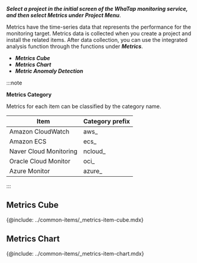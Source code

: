 **_Select a project in the initial screen of the WhaTap monitoring service, and then select _**Metrics**_ under Project Menu_**.

Metrics have the time-series data that represents the performance for the monitoring target. Metrics data is collected when you create a project and install the related items. After data collection, you can use the integrated analysis function through the functions under **_Metrics_**.

-   **_Metrics Cube_**
-   **_Metrics Chart_**
-   **_Metric Anomaly Detection_**

:::note 

**Metrics Category**

Metrics for each item can be classified by the category name.

| Item                   | Category prefix |
| ---------------------- | --------------- |
| Amazon CloudWatch      | aws\_           |
| Amazon ECS             | ecs\_           |
| Naver Cloud Monitoring | ncloud\_        |
| Oracle Cloud Monitor   | oci\_           |
| Azure Monitor          | azure\_         |

:::

## Metrics Cube

{@include: ../common-items/_metrics-item-cube.mdx}

## Metrics Chart

{@include: ../common-items/_metrics-item-chart.mdx}  

<!-- 메트릭스 이상 탐지 문서 필요 230127 -->

<!-- 화면 필요? -->
